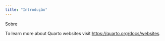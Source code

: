 ```yaml
---
title: "Introdução"
---
```


Sobre

To learn more about Quarto websites visit <https://quarto.org/docs/websites>.
